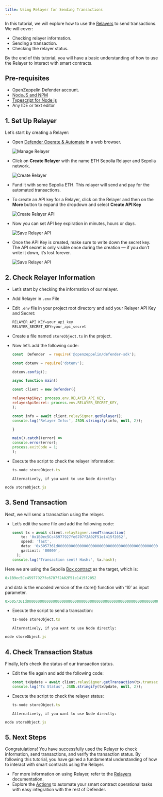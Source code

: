 ```yaml
---
title: Using Relayer for Sending Transactions
---
```


In this tutorial, we will explore how to use the [Relayers](/defender/module/relayers) to send transactions. We will cover:

* Checking relayer information.
* Sending a transaction.
* Checking the relayer status.

By the end of this tutorial, you will have a basic understanding of how to use the Relayer to interact with smart contracts.

## Pre-requisites

* OpenZeppelin Defender account.
* [NodeJS and NPM](https://nodejs.org/en)
* [Typescript for Node js](https://www.npmjs.com/package/ts-node)
* Any IDE or text editor

## 1. Set Up Relayer

Let’s start by creating a Relayer:

* Open [Defender Operate & Automate](https://defender.openzeppelin.com/#/relayers) in a web browser.

  ![Manage Relayer](/defender/tutorial-relayer-step1.png)
* Click on **Create Relayer** with the name ETH Sepolia Relayer and Sepolia network.

  ![Create Relayer](/defender/tutorial-relayer-step2.png)
* Fund it with some Sepolia ETH. This relayer will send and pay for the automated transactions.
* To create an API key for a Relayer, click on the Relayer and then on the **More** button to expand the dropdown and select **Create API Key**

  ![Create Relayer API](/defender/tutorial-relayer-step3.png)
* Now you can set API key expiration in minutes, hours or days.

  ![Save Relayer API](/defender/tutorial-relayer-step3-1.png)
* Once the API Key is created, make sure to write down the secret key. The API secret is only visible once during the creation — if you don’t write it down, it’s lost forever.

  ![Save Relayer API](/defender/tutorial-relayer-step4.png)

## 2. Check Relayer Information

* Let’s start by checking the information of our relayer.
* Add Relayer in `.env` File
* Edit `.env` file in your project root directory and add your Relayer API Key and Secret:

  ```jsx
  RELAYER_API_KEY=your_api_key
  RELAYER_SECRET_KEY=your_api_secret
  ```
* Create a file named `storeObject.ts` in the project.
* Now let’s add the following code:

  ```jsx
  const  Defender  = require('@openzeppelin/defender-sdk');

  const dotenv = require('dotenv');

  dotenv.config();

  async function main()

  const client = new Defender({

  relayerApiKey: process.env.RELAYER_API_KEY,
  relayerApiSecret: process.env.RELAYER_SECRET_KEY,
  );

  const info = await client.relaySigner.getRelayer();
  console.log('Relayer Info:', JSON.stringify(info, null, 2));

  }

  main().catch((error) =>
  console.error(error);
  process.exitCode = 1;
  );

  ```
* Execute the script to check the relayer information:

  ```jsx
  ts-node storeObject.ts
  ```

      Alternatively, if you want to use Node directly:
```jsx
node storeObject.js
```

## 3. Send Transaction

Next, we will send a transaction using the relayer.

* Let’s edit the same file and add the following code:

  ```jsx
  const tx = await client.relaySigner.sendTransaction(
      to: '0x1B9ec5Cc45977927fe6707f2A02F51e1415f2052',
      speed: 'fast',
      data: '0x6057361d000000000000000000000000000000000000000000000000000000000000000a',
      gasLimit: '80000',
    );
  console.log('Transaction sent! Hash:', tx.hash);
  ```

Here we are using the Sepolia [Box contract](https://sepolia.etherscan.io/address/0x1B9ec5Cc45977927fe6707f2A02F51e1415f2052) as the target, which is:
```jsx
0x1B9ec5Cc45977927fe6707f2A02F51e1415f2052
```

and data is the encoded version of the store() function with ‘10’ as input parameter.
```jsx
0x6057361d000000000000000000000000000000000000000000000000000000000000000a
```

* Execute the script to send a transaction:

  ```jsx
  ts-node storeObject.ts
  ```

      Alternatively, if you want to use Node directly:
```jsx
node storeObject.js
```

## 4. Check Transaction Status

Finally, let’s check the status of our transaction status.

* Edit the file again and add the following code:

  ```jsx
  const txUpdate = await client.relaySigner.getTransaction(tx.transactionId);
  console.log('Tx Status', JSON.stringify(txUpdate, null, 2));
  ```
* Execute the script to check the relayer status:

  ```jsx
  ts-node storeObject.ts
  ```

      Alternatively, if you want to use Node directly:
```jsx
node storeObject.js
```

## 5. Next Steps
Congratulations! You have successfully used the Relayer to check information, send transactions, and verify the transaction status. By following this tutorial, you have gained a fundamental understanding of how to interact with smart contracts using the Relayer.

* For more information on using Relayer, refer to the [Relayers](/defender/module/relayers) documentation.
* Explore the [Actions](/defender/tutorial/actions) to automate your smart contract operational tasks with easy integration with the rest of Defender.
